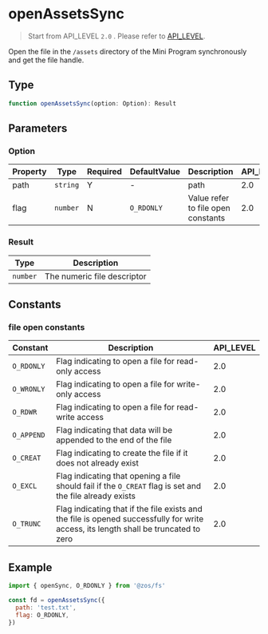 # openAssetsSync

> Start from API_LEVEL `2.0` . Please refer to [API_LEVEL](../../../../guides/framework/device/compatibility.md).

Open the file in the `/assets` directory of the Mini Program synchronously and get the file handle.

## Type

```ts
function openAssetsSync(option: Option): Result
```

## Parameters

### Option

| Property | Type                | Required | DefaultValue          | Description                        | API_LEVEL |
| -------- | ------------------- | -------- | --------------------- | ---------------------------------- | --------- |
| path     | <code>string</code> | Y        | -                     | path                               | 2.0       |
| flag     | <code>number</code> | N        | <code>O_RDONLY</code> | Value refer to file open constants | 2.0       |

### Result

| Type                | Description                 |
| ------------------- | --------------------------- |
| <code>number</code> | The numeric file descriptor |

## Constants

### file open constants

| Constant   | Description                                                                                                                         | API_LEVEL |
| ---------- | ----------------------------------------------------------------------------------------------------------------------------------- | --------- |
| `O_RDONLY` | Flag indicating to open a file for read-only access                                                                                 | 2.0       |
| `O_WRONLY` | Flag indicating to open a file for write-only access                                                                                | 2.0       |
| `O_RDWR`   | Flag indicating to open a file for read-write access                                                                                | 2.0       |
| `O_APPEND` | Flag indicating that data will be appended to the end of the file                                                                   | 2.0       |
| `O_CREAT`  | Flag indicating to create the file if it does not already exist                                                                     | 2.0       |
| `O_EXCL`   | Flag indicating that opening a file should fail if the `O_CREAT` flag is set and the file already exists                            | 2.0       |
| `O_TRUNC`  | Flag indicating that if the file exists and the file is opened successfully for write access, its length shall be truncated to zero | 2.0       |

## Example

```js
import { openSync, O_RDONLY } from '@zos/fs'

const fd = openAssetsSync({
  path: 'test.txt',
  flag: O_RDONLY,
})
```
